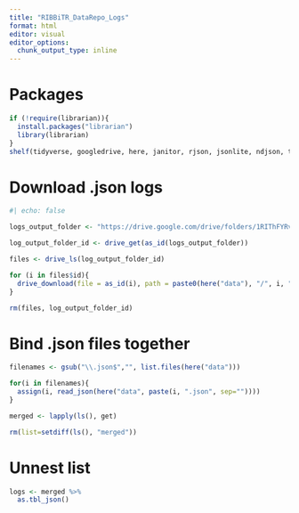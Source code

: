 ```yaml
---
title: "RIBBiTR_DataRepo_Logs"
format: html
editor: visual
editor_options: 
  chunk_output_type: inline
---
```


# Packages
```r

if (!require(librarian)){
  install.packages("librarian")
  library(librarian)
}
shelf(tidyverse, googledrive, here, janitor, rjson, jsonlite, ndjson, tidyjson, learnitdown)


```

# Download .json logs
```r
#| echo: false

logs_output_folder <- "https://drive.google.com/drive/folders/1RIThFYRvFXQ0m0XefcETOCQ05meM_7wr"

log_output_folder_id <- drive_get(as_id(logs_output_folder))

files <- drive_ls(log_output_folder_id) 

for (i in files$id){
  drive_download(file = as_id(i), path = paste0(here("data"), "/", i, ".json"), overwrite = T)
}

rm(files, log_output_folder_id)
```

# Bind .json files together
```r

filenames <- gsub("\\.json$","", list.files(here("data")))

for(i in filenames){
  assign(i, read_json(here("data", paste(i, ".json", sep=""))))
}

merged <- lapply(ls(), get)

rm(list=setdiff(ls(), "merged"))

```

# Unnest list
```r

logs <- merged %>% 
  as.tbl_json()
```



